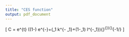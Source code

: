 ```yaml
---
title: "CES function"
output: pdf_document
---
```



\large



\[
C = \theta  e^{\lambda  t} \left((1-\delta ) e^{-\rho }+\delta  \left(\delta _1 k^{-\rho
   _1}+\left(1-\delta _1\right) l^{-\rho _1}\right){}^{\frac{\rho }{\rho
   _1}}\right){}^{-1/\rho }
\]
   
\begin{align*}
\frac{
\frac{\partial C}{\partial x_1} }{
\frac{C}{x_1}
}& = \frac{\delta  \delta _1 x_1^{-\rho _1} \left(\delta _1 x_1^{-\rho _1}-\left(\delta
   _1-1\right) x_2^{-\rho _1}\right){}^{\frac{\rho }{\rho _1}-1}}{\delta  \left(\delta _1
   x_1^{-\rho _1}-\left(\delta _1-1\right) x_2^{-\rho _1}\right){}^{\frac{\rho }{\rho
   _1}}-(\delta -1) x_3^{-\rho }}
\\[6mm]
\frac{
\frac{\partial C}{\partial x_2} }{
\frac{C}{x_2}
}& =
\frac{\delta  \left(1-\delta _1\right) x_2^{-\rho _1}
   \left(\delta _1 x_1^{-\rho _1}-\left(\delta _1-1\right) x_2^{-\rho
   _1}\right){}^{\frac{\rho }{\rho _1}-1}}{\delta  \left(\delta _1 x_1^{-\rho
   _1}-\left(\delta _1-1\right) x_2^{-\rho _1}\right){}^{\frac{\rho }{\rho _1}}-(\delta
   -1) x_3^{-\rho }}
\\[6mm]
\frac{
\frac{\partial C}{\partial x_3} }{
\frac{C}{x_3}
}& =  -\frac{\delta -1}{\delta  x_3^{\rho } \left(\delta _1 x_1^{-\rho
   _1}-\left(\delta _1-1\right) x_2^{-\rho _1}\right){}^{\frac{\rho }{\rho _1}}-\delta
   +1}
\end{align*}
   